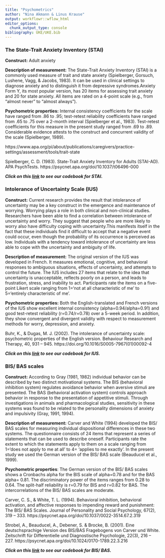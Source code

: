 ```yaml
---
title: "Psychometrics"
author: "Nina Akmann & Linus Krause"
output: workflowr::wflow_html
editor_options:
  chunk_output_type: console
bibliography: UKE/UKE.bib
---
```


### The State-Trait Anxiety Inventory (STAI)

**Construct:** Adult anxiety

**Description of measurement:** The State-Trait Anxiety Inventory (STAI) is a commonly used measure of trait and state anxiety (Spielberger, Gorsuch, Lushene, Vagg, & Jacobs, 1983). It can be used in clinical settings to diagnose anxiety and to distinguish it from depressive syndromes.Anxiety Form Y, its most popular version, has 20 items for assessing trait anxiety and 20 for state anxiety. All items are rated on a 4-point scale (e.g., from "almost never" to "almost always").

**Psychometric properties:** Internal consistency coefficients for the scale have ranged from .86 to .95; test-retest reliability coefficients have ranged from .65 to .75 over a 2-month interval (Spielberger et al., 1983). Test-retest coefficients for this measure in the present study ranged from .69 to .89. Considerable evidence attests to the construct and concurrent validity of the scale (Spielberger, 1989).

https://www.apa.org/pi/about/publications/caregivers/practice-settings/assessment/tools/trait-state

Spielberger, C. D. (1983). State-Trait Anxiety Inventory for Adults (STAI-AD). APA PsychTests. https://psycnet.apa.org/doi/10.1037/t06496-000


***Click on this [link](Codebook_STAI.html) to see our codebook for STAI.***

### Intolerance of Uncertainty Scale (IUS)

**Construct:** Current research provides the result that intolerance of uncertainty may be a key construct in the emergence and maintenance of worrying.  Worrying plays a role in both clinical and non-clinical studies. Researchers have been able to find a correlation between intolerance of uncertainty and worry. They suggest that people who are more likely to worry also have difficulty coping with uncertainty.This manifests itself in the fact that these individuals find it difficult to accept that a negative event could occur, even though the probability of its occurrence is perceived as low.  Individuals with a tendency toward intolerance of uncertainty are less able to cope with the uncertainty and ambiguity of life.

**Description of measurement:** The original version of the IUS was developed in French. It measures emotional, cognitive, and behavioral responses to ambiguous situations, effects of uncertainty, and attempts to control the future. The IUS includes 27 items that relate to the idea that uncertainty is unacceptable, reflects poorly on a person, and leads to frustration, stress, and inability to act. Participants rate the items on a five-point Likert scale ranging from 1='not at all characteristic of me' to 5='entirely characteristic of me'.

**Psychometric properties:** Both the English-translated and French versions of the IUS show excellent internal consistency (alpha=0.94/alpha=0.91) and good test-retest reliability (r=0.74/r=0.78) over a 5-week period. In addition, they show convergent and divergent validity with respect to measurement methods for worry, depression, and anxiety. 

Buhr, K., & Dugas, M. J. (2002). The intolerance of uncertainty scale: psychometric properties of the English version. Behaviour Research and Therapy, 40, 931 – 945. https://doi.org/10.1016/S0005-7967(01)00092-4

***Click on this [link](Codebook_IUS.html) to see our codebook for IUS.***

### BIS/ BAS scales 

**Construct:** According to Gray (1981, 1982) individual behavior can be described by two distinct motivational systems. The BIS (behavioral inhibition system) regulates avoidance behavior when aversive stimuli are presented. The BAS (behavioral activation system) controls approach behavior in response to the presentation of appetitive stimuli. Through investigations in animals and pharmacological studies, sensitivity in these systems was found to be related to the personality dimensions of anxiety and impulsivity (Gray, 1991, 1994). 

**Description of measurement:** Carver and White (1994) developed the BIS/ BAS scales for measuring individual dispositional differences in these two systems. The questionnaire consists of 24 items that represent a series of statements that can be used to describe oneself. Participants rate the extent to which the statements apply to them on a scale ranging from 1='does not apply to me at all' to 4= 'applies to me exactly'. In the present study we used the German version of the BIS/ BAS scale (Beauducel et al., 1999). 

**Psychometric properties**: The German version of the BIS/ BAS scales shows a Cronbachs alpha for the BIS scale of alpha=0.78 and for the BAS alpha= 0.81. The discriminatory power of the items ranges from 0.28 to 0.64. The split-half reliability is r=0.79 for BIS and r=0.82 for BAS. The intercorrelations of the BIS/ BAS scales are moderate.

Carver, C. S., & White, T. L. (1994). Behavioral inhibition, behavioral activation, and affective responses to impending reward and punishment: The BIS/ BAS Scales. Journal of Personality and Social Psychology, 67(2), 319 – 333. https://psycnet.apa.org/doi/10.1037/0022-3514.67.2.319 

Strobel, A., Beauducel, A., Debener, S. & Brocke, B. (2001). Eine deutschsprachige Version des BIS/BAS Fragebogens von Carver und White. Zeitschrift für Differentielle und Diagnostische Psychologie, 22(3), 216 – 227. https://psycnet.apa.org/doi/10.1024/0170-1789.22.3.216


***Click on this [link](Codebook_BIS_BAS.html) to see our codebook for BIS/ BAS.***



